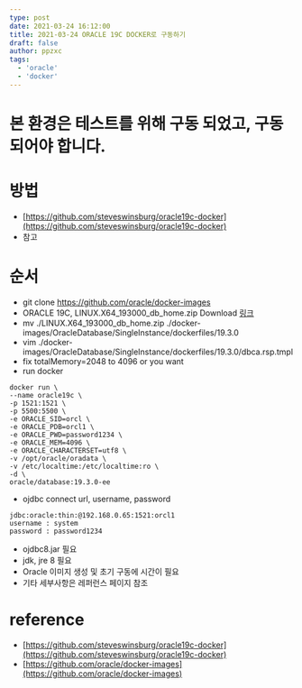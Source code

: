 ```yaml
---
type: post
date: 2021-03-24 16:12:00
title: 2021-03-24 ORACLE 19C DOCKER로 구동하기
draft: false
author: ppzxc
tags:
  - 'oracle'
  - 'docker'
---
```


# 본 환경은 테스트를 위해 구동 되었고, 구동되어야 합니다.
# 방법
 - [https://github.com/steveswinsburg/oracle19c-docker](https://github.com/steveswinsburg/oracle19c-docker)
 - 참고

# 순서
 - git clone https://github.com/oracle/docker-images
 - ORACLE 19C, LINUX.X64_193000_db_home.zip Download [링크](https://www.oracle.com/database/technologies/oracle-database-software-downloads.html)
 - mv ./LINUX.X64_193000_db_home.zip ./docker-images/OracleDatabase/SingleInstance/dockerfiles/19.3.0
 - vim ./docker-images/OracleDatabase/SingleInstance/dockerfiles/19.3.0/dbca.rsp.tmpl
 - fix totalMemory=2048 to 4096 or you want
 - run docker
```
docker run \
--name oracle19c \
-p 1521:1521 \
-p 5500:5500 \
-e ORACLE_SID=orcl \
-e ORACLE_PDB=orcl1 \
-e ORACLE_PWD=password1234 \
-e ORACLE_MEM=4096 \
-e ORACLE_CHARACTERSET=utf8 \
-v /opt/oracle/oradata \
-v /etc/localtime:/etc/localtime:ro \
-d \
oracle/database:19.3.0-ee
```

 - ojdbc connect url, username, password
```
jdbc:oracle:thin:@192.168.0.65:1521:orcl1
username : system
password : password1234
```
 - ojdbc8.jar 필요 
 - jdk, jre 8 필요
 - Oracle 이미지 생성 및 초기 구동에 시간이 필요 
 - 기타 세부사항은 레퍼런스 페이지 참조

# reference
 - [https://github.com/steveswinsburg/oracle19c-docker](https://github.com/steveswinsburg/oracle19c-docker)
 - [https://github.com/oracle/docker-images](https://github.com/oracle/docker-images)
